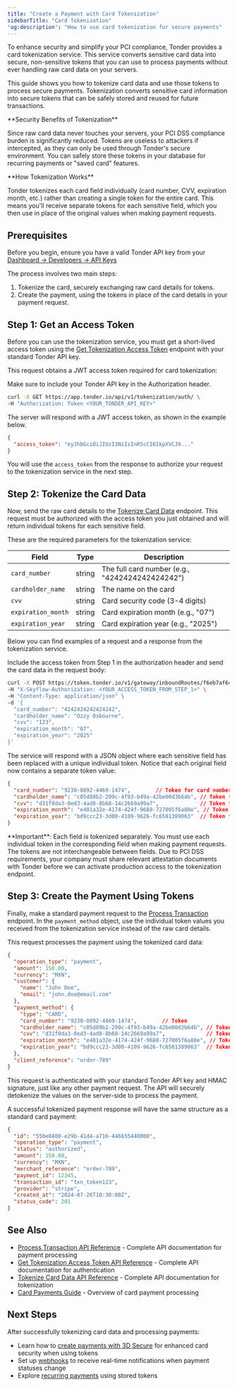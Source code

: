 ```yaml
---
title: "Create a Payment with Card Tokenization"
sidebarTitle: "Card Tokenization"
'og:description': "How to use card tokenization for secure payments"
---
```


To enhance security and simplify your PCI compliance, Tonder provides a card tokenization service. This service converts sensitive card data into secure, non-sensitive tokens that you can use to process payments without ever handling raw card data on your servers.

This guide shows you how to tokenize card data and use those tokens to process secure payments. Tokenization converts sensitive card information into secure tokens that can be safely stored and reused for future transactions.

<Info>
**Security Benefits of Tokenization**

Since raw card data never touches your servers, your PCI DSS compliance burden is significantly reduced. Tokens are useless to attackers if intercepted, as they can only be used through Tonder's secure environment. You can safely store these tokens in your database for recurring payments or "saved card" features.
</Info>

<Warning>
**How Tokenization Works**

Tonder tokenizes each card field individually (card number, CVV, expiration month, etc.) rather than creating a single token for the entire card. This means you'll receive separate tokens for each sensitive field, which you then use in place of the original values when making payment requests.
</Warning>

## Prerequisites

Before you begin, ensure you have a valid Tonder API key from your [Dashboard → Developers → API Keys](https://app.tonder.io/accounts/login/)

The process involves two main steps:

1.  Tokenize the card, securely exchanging raw card details for tokens.
2.  Create the payment, using the tokens in place of the card details in your payment request.


## Step 1: Get an Access Token

Before you can use the tokenization service, you must get a short-lived access token using the [Get Tokenization Access Token](/reference/get-tokenization-token) endpoint with your standard Tonder API key.

This request obtains a JWT access token required for card tokenization:

<AccordionGroup>
<Accordion title="Request">
Make sure to include your Tonder API key in the Authorization header.

```bash
curl -X GET https://app.tonder.io/api/v1/tokenization/auth/ \
-H "Authorization: Token <YOUR_TONDER_API_KEY>"
```
</Accordion>

<Accordion title="Response">

The server will respond with a JWT access token, as shown in the example below.

```json
{
  "access_token": "eyJhbGciOiJIUzI1NiIsInR5cCI6IkpXVCJ9..."
}
```
</Accordion>
</AccordionGroup>

You will use the `access_token` from the response to authorize your request to the tokenization service in the next step.

## Step 2: Tokenize the Card Data

Now, send the raw card details to the [Tokenize Card Data](/reference/tokenize-card-data) endpoint. This request must be authorized with the access token you just obtained and will return individual tokens for each sensitive field.

These are the required parameters for the tokenization service:

| Field | Type | Description |
|-------|------|-------------|
| `card_number` | string | The full card number (e.g., "4242424242424242") |
| `cardholder_name` | string | The name on the card |
| `cvv` | string | Card security code (3-4 digits) |
| `expiration_month` | string | Card expiration month (e.g., "07") |
| `expiration_year` | string | Card expiration year (e.g., "2025") |

Below you can find examples of a request and a response from the tokenization service.

<AccordionGroup>
<Accordion title="Request">
Include the access token from Step 1 in the authorization header and send the card data in the request body:

```bash
curl -X POST https://token.tonder.io/v1/gateway/inboundRoutes/f6eb7af640b041b590a0b2f095a83fa4/token \
-H "X-Skyflow-Authorization: <YOUR_ACCESS_TOKEN_FROM_STEP_1>" \
-H "Content-Type: application/json" \
-d '{
  "card_number": "4242424242424242",
  "cardholder_name": "Ozzy Osbourne",
  "cvv": "123",
  "expiration_month": "07",
  "expiration_year": "2025"
}'
```
</Accordion>

<Accordion title="Response">
The service will respond with a JSON object where each sensitive field has been replaced with a unique individual token. Notice that each original field now contains a separate token value:

```json Tokenization Response
{
  "card_number": "9230-0892-4469-1474",        // Token for card number
  "cardholder_name": "c05d89b2-299c-4f93-b49a-42be00d3b64b", // Token for cardholder name
  "cvv": "d31f0da3-0ed3-4ad8-8b68-14c2669a99a7",             // Token for CVV
  "expiration_month": "e401a32e-4174-424f-9688-727005f6a80e", // Token for expiration month
  "expiration_year": "bd9ccc23-3d00-4109-9626-fc6581389063"  // Token for expiration year
}
```
</Accordion>
</AccordionGroup>

<Note>
**Important**: Each field is tokenized separately. You must use each individual token in the corresponding field when making payment requests. The tokens are not interchangeable between fields.
</Note>

<Note>
Due to PCI DSS requirements, your company must share relevant attestation documents with Tonder before we can activate production access to the tokenization endpoint.
</Note>

## Step 3: Create the Payment Using Tokens

Finally, make a standard payment request to the [Process Transaction](/reference/process-transaction) endpoint. In the `payment_method` object, use the individual token values you received from the tokenization service instead of the raw card details.

This request processes the payment using the tokenized card data:

```json Payment Request
{
  "operation_type": "payment",
  "amount": 150.00,
  "currency": "MXN",
  "customer": {
    "name": "John Doe",
    "email": "john.doe@email.com"
  },
  "payment_method": {
    "type": "CARD",
    "card_number": "9230-0892-4469-1474",        // Token
    "cardholder_name": "c05d89b2-299c-4f93-b49a-42be00d3b64b", // Token
    "cvv": "d31f0da3-0ed3-4ad8-8b68-14c2669a99a7",             // Token
    "expiration_month": "e401a32e-4174-424f-9688-727005f6a80e", // Token
    "expiration_year": "bd9ccc23-3d00-4109-9626-fc6581389063"  // Token
  },
  "client_reference": "order-789"
}
```

This request is authenticated with your standard Tonder API key and HMAC signature, just like any other payment request. The API will securely detokenize the values on the server-side to process the payment.

A successful tokenized payment response will have the same structure as a standard card payment:

```json Payment Response
{
  "id": "550e8400-e29b-41d4-a716-446655440000",
  "operation_type": "payment",
  "status": "authorized",
  "amount": 150.00,
  "currency": "MXN",
  "merchant_reference": "order-789",
  "payment_id": 12345,
  "transaction_id": "txn_token123",
  "provider": "stripe",
  "created_at": "2024-07-26T10:30:00Z",
  "status_code": 201
}
```

## See Also

- [Process Transaction API Reference](/reference/process-transaction) - Complete API documentation for payment processing
- [Get Tokenization Access Token API Reference](/reference/get-tokenization-token) - Complete API documentation for authentication
- [Tokenize Card Data API Reference](/reference/tokenize-card-data) - Complete API documentation for tokenization
- [Card Payments Guide](/direct-integration/payment-methods/card-payments) - Overview of card payment processing

## Next Steps

After successfully tokenizing card data and processing payments:

- Learn how to [create payments with 3D Secure](/direct-integration/guides/create-payments/create-a-payment-with-3ds) for enhanced card security when using tokens
- Set up [webhooks](/direct-integration/webhooks/how-webhooks-works) to receive real-time notifications when payment statuses change
- Explore [recurring payments](/direct-integration/guides/create-payments/create-a-multi-method-payment) using stored tokens

